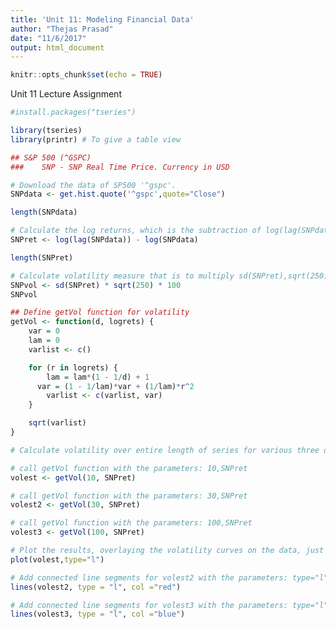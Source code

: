 ```yaml
---
title: 'Unit 11: Modeling Financial Data'
author: "Thejas Prasad"
date: "11/6/2017"
output: html_document
---
```



```r
knitr::opts_chunk$set(echo = TRUE)
```

Unit 11 Lecture Assignment

```r
#install.packages("tseries")

library(tseries)
library(printr) # To give a table view

## S&P 500 (^GSPC)
###    SNP - SNP Real Time Price. Currency in USD

# Download the data of SP500 '^gspc'.
SNPdata <- get.hist.quote('^gspc',quote="Close")

length(SNPdata)

# Calculate the log returns, which is the subtraction of log(lag(SNPdata)) and log(SNPdata)
SNPret <- log(lag(SNPdata)) - log(SNPdata)

length(SNPret)

# Calculate volatility measure that is to multiply sd(SNPret),sqrt(250), 100
SNPvol <- sd(SNPret) * sqrt(250) * 100
SNPvol

## Define getVol function for volatility
getVol <- function(d, logrets) {
	var = 0
	lam = 0
	varlist <- c()

	for (r in logrets) {
		lam = lam*(1 - 1/d) + 1
	  var = (1 - 1/lam)*var + (1/lam)*r^2
		varlist <- c(varlist, var)
	}

	sqrt(varlist)
}

# Calculate volatility over entire length of series for various three different decay factors: 10 30. 100

# call getVol function with the parameters: 10,SNPret
volest <- getVol(10, SNPret)

# call getVol function with the parameters: 30,SNPret
volest2 <- getVol(30, SNPret)

# call getVol function with the parameters: 100,SNPret
volest3 <- getVol(100, SNPret)

# Plot the results, overlaying the volatility curves on the data, just as was done in the S&P example.
plot(volest,type="l")

# Add connected line segments for volest2 with the parameters: type="l",col="red"
lines(volest2, type = "l", col ="red")

# Add connected line segments for volest3 with the parameters: type="l",col="blue"
lines(volest3, type = "l", col ="blue")

```

